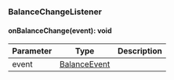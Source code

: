 ### BalanceChangeListener


#### onBalanceChange(event): void



| Parameter       | Type |  Description |
| --------------- | -------- | -------- |
| event | [BalanceEvent](#balanceevent) |   |
